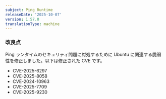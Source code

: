 ```yaml
---
subject: Ping Runtime
releaseDate: '2025-10-07'
version: 1.57.0
translationType: machine
---
```


### 改良点

Ping ランタイムのセキュリティ問題に対処するために Ubuntu に関連する脆弱性を修正しました。以下は修正された CVE です。

* CVE-2025-6297
* CVE-2025-8058
* CVE-2024-10963
* CVE-2025-7709
* CVE-2025-9230